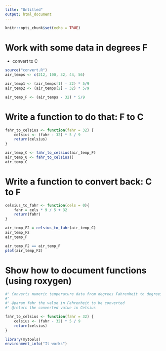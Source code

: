 ```yaml
---
title: "Untitled"
output: html_document
---
```


```r
knitr::opts_chunk$set(echo = TRUE)
```

# Work with some data in degrees F

- convert to C

```r
source("convert.R")
air_temps <- c(212, 100, 32, 44, 56) 

air_temp1 <- (air_temps[1] - 32) * 5/9
air_temp2 <- (air_temps[2] - 32) * 5/9

air_temp_F <- (air_temps - 32) * 5/9
```

# Write a function to do that: F to C


```r
fahr_to_celsius <- function(fahr = 32) {
    celsius <- (fahr - 32) * 5 / 9
    return(celsius)
}

air_temp_C <- fahr_to_celsius(air_temp_F)
air_temp_0 <- fahr_to_celsius()
air_temp_C

```



# Write a function to convert back: C to F

```r
celsius_to_fahr <- function(cels = 0){
    fahr = cels * 9 / 5 + 32
    return(fahr)
}

air_temp_F2 = celsius_to_fahr(air_temp_C)
air_temp_F2 
air_temp_F

air_temp_F2 == air_temp_F
plot(air_temp_F2)

```


# Show how to document functions (using roxygen)

```r
#' Converts numeric temperature data from degrees Fahrenheit to degrees Celsius
#'
#' @param fahr the value in Fahrenheit to be converted
#' @return the converted value in Celsius

fahr_to_celsius <- function(fahr = 32) {
    celsius <- (fahr - 32) * 5 / 9
    return(celsius)
}

```

```r
library(mytools)
environment_info("It works")
```


